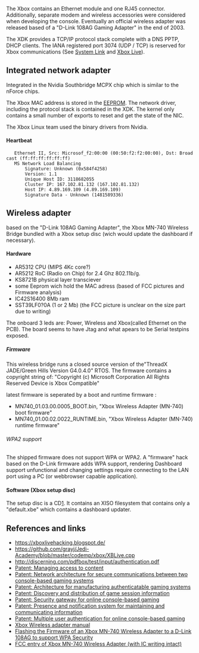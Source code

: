 The Xbox contains an Ethernet module and one RJ45 connector. Additionally, separate modem and wireless accessories were considered when developing the console. Eventually an official wireless adapter was released based of a "D-Link 108AG Gaming Adapter" in the end of 2003.

The XDK provides a TCP/IP protocol stack complete with a DNS PPTP, DHCP clients.
The IANA registered port 3074 (UDP / TCP) is reserved for Xbox communications (See [[System Link]] and [[Xbox Live]]).

== Integrated network adapter ==

Integrated in the Nvidia Southbridge MCPX chip which is similar to the nForce chips.

The Xbox MAC address is stored in the [[EEPROM]].
The network driver, including the protocol stack is contained in the XDK.
The kernel only contains a small number of exports to reset and get the state of the NIC.

The Xbox Linux team used the binary drivers from Nvidia{{citation-needed}}{{FIXME|reason=Wasn't the open-source forcedeth driver used?}}.

==== Heartbeat ====

    Ethernet II, Src: Microsof_f2:00:00 (00:50:f2:f2:00:00), Dst: Broadcast (ff:ff:ff:ff:ff:ff)
    MS Network Load Balancing
        Signature: Unknown (0x584f4258)
        Version: 1.1
        Unique Host ID: 3118682055
        Cluster IP: 167.102.81.132 (167.102.81.132)
        Host IP: 4.89.169.109 (4.89.169.109)
        Signature Data - Unknown (1481589336)

== Wireless adapter ==

based on the "D-Link 108AG Gaming Adapter", the Xbox MN-740 Wireless Bridge bundled with a Xbox setup disc (wich would update the dashboard if necessary).

==== Hardware ====

* AR5312 CPU (MIPS 4Kc core?{{citation needed}}) 
* AR5212 RoC (Radio on Chip){{citation needed}} for 2.4 Ghz 802.11b/g{{citation needed}}. 
* KS8721B physical layer transciever
* some Eeprom wich hold the MAC adress (based of FCC pictures and Firmware analysis){{citation needed}} 
* IC42S16400 8Mb ram
* SST39LF0?0A (1 or 2 Mb) (the FCC picture is unclear on the size part due to writing) {{citation needed}} 

The onboard 3 leds are: Power, Wireless and Xbox(called Ethernet on the PCB).
The board seems to have Jtag and what apears to be Serial testpins exposed. 

===== Firmware =====

This wireless bridge runs a closed source version of the"ThreadX JADE/Green Hills Version G4.0.4.0" RTOS. 
The firmware contains a copyright string of: "Copyright (c) Microsoft Corporation All Rights Reserved Device is Xbox Compatible"

latest firmware is seperated by a boot and runtime firmware {{citation needed}} : 
* MN740_01.03.00.0005_BOOT.bin, "Xbox Wireless Adapter (MN-740) boot firmware"
* MN740_01.00.02.0022_RUNTIME.bin, "Xbox Wireless Adapter (MN-740) runtime firmware"

====== WPA2 support ======

The shipped firmware does not support WPA or WPA2.
A "firmware" hack based on the D-Link firmware adds WPA support, rendering Dashboard support unfunctional and changing settings require connecting to the LAN port using a PC (or webbrowser capable application).

==== Software (Xbox setup disc) ====

The setup disc is a CD[http://redump.org/disc/53586/]. It contains an XISO filesystem that contains only a "default.xbe" which contains a dashboard updater.


== References and links ==

* [https://xboxlivehacking.blogspot.de/ https://xboxlivehacking.blogspot.de/]
* [https://github.com/grayj/Jedi-Academy/blob/master/codemp/xbox/XBLive.cpp https://github.com/grayj/Jedi-Academy/blob/master/codemp/xbox/XBLive.cpp]
* [http://discerning.com/pdfbox/test/input/authentication.pdf http://discerning.com/pdfbox/test/input/authentication.pdf]
* [https://www.google.com/patents/US20040009815 Patent: Managing access to content]
* [https://www.google.com/patents/US20030093669 Patent: Network architecture for secure communications between two console-based gaming systems]
* [https://www.google.com/patents/US20030093668 Patent: Architecture for manufacturing authenticatable gaming systems ]
* [https://www.google.com/patents/US7803052 Patent: Discovery and distribution of game session information ]
* [https://www.google.com/patents/US20030229779 Patent: Security gateway for online console-based gaming ]
* [https://www.google.com/patents/US20030233537 Patent: Presence and notification system for maintaining and communicating information ]
* [https://www.google.com/patents/US7218739 Patent: Multiple user authentication for online console-based gaming ]
* [https://web.archive.org/web/20040831091347/http://www.xbox.com:80/assets/en-us/HardwareManuals/Xnewt.pdf Xbox Wireless adapter manual]
* [https://www.hanselman.com/blog/FlashingTheFirmwareOfAnXboxMN740WirelessAdapterToADLink108AGToSupportWPASecurity.aspx Flashing the Firmware of an Xbox MN-740 Wireless Adapter to a D-Link 108AG to support WPA Security ]
* [https://fccid.io/C3KMN740/Internal-Photos/Internal-Photos-360373.iframe FCC entry of Xbox MN-740 Wireless Adapter (with IC writing intact) ]